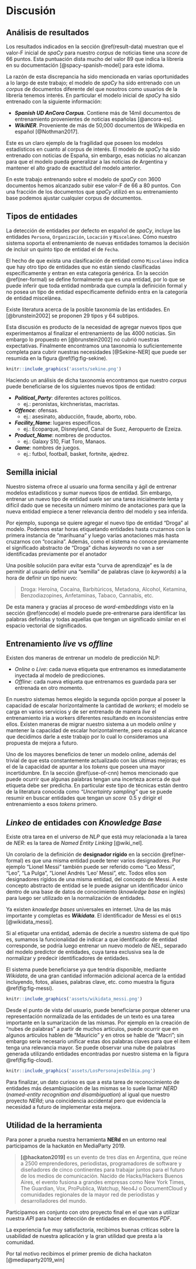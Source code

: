 \newpage
# Discusión {#discussion}

## Análisis de resultados

Los resultados indicados en la sección \@ref(result-data) muestran que el $\text{valor-F}$ inicial de _spaCy_ para nuestro _corpus_ de noticias tiene una _score_ de 66 puntos. Esta puntuación dista mucho del valor 89 que indica la librería en su documentación [@spacy-spanish-model] para este idioma.

La razón de esta discrepancia ha sido mencionada en varias oportunidades a lo largo de este trabajo; el modelo de _spaCy_ ha sido entrenado con un _corpus_ de documentos diferente del que nosotros como usuarios de la librería tenemos interés. En particular el modelo inicial de _spaCy_ ha sido entrenado con la siguiente información:

* **_Spanish UD AnCora Corpus_**. Contiene más de 14mil documentos de entrenamiento provenientes de noticias españolas [@ancora-es].
* **_WikiNER_**. Proveniente de más de 50,000 documentos de Wikipedia en español [@Nothman2017].

Este es un claro ejemplo de la fragilidad que poseen los modelos estadísticos en cuanto al corpus de interés. El modelo de _spaCy_ ha sido entrenado con noticias de España, sin embargo, esas noticias no alcanzan para que el modelo pueda generalizar a las noticias de Argentina y mantener el alto grado de exactitud del modelo anterior.

En este trabajo entrenando sobre el modelo de _spaCy_ con 3600 documentos hemos alcanzado subir ese $\text{valor-F}$ de 66 a 80 puntos. Con una fracción de los documentos que _spaCy_ utilizó en su entrenamiento base podemos ajustar cualquier corpus de documentos.

## Tipos de entidades

La detección de entidades por defecto en español de _spaCy_, incluye las entidades `Persona`, `Organización`, `Locación` y `Misceláneo`. Cómo nuestro sistema soporta el entrenamiento de nuevas entidades tomamos la decisión de incluir un quinto tipo de entidad el de `Fecha`.

El hecho de que exista una clasificación de entidad como `Misceláneo` indica que hay otro tipo de entidades que no están siendo clasificadas específicamente y entran en esta categoría genérica. En la sección \@ref(ner-formal) se define formalmente que es una entidad, por lo que se puede inferir que toda entidad nombrada que cumpla la definición formal y no posea un tipo de entidad específicamente definido entra en la categoría de entidad miscelánea.

Existe literatura acerca de la posible taxonomía de las entidades. En [@brunstein2002] se proponen 29 tipos y 64 subtipos.

Esta discusión es producto de la necesidad de agregar nuevos tipos que experimentamos al finalizar el entrenamiento de las 4000 noticias. Sin embargo lo propuesto en [@brunstein2002] no cubrió nuestras expectativas. Finalmente encontramos una taxonomía lo suficientemente completa para cubrir nuestras necesidades [@Sekine-NER] que puede ser resumida en la figura \@ref(fig:fig-sekine).

```r
knitr::include_graphics('assets/sekine.png')
```

Haciendo un análisis de dicha taxonomía encontramos que nuestro _corpus_ puede beneficiarse de los siguientes nuevos tipos de entidad:

* **_Political_Party_**: diferentes actores políticos.
  * ej.: peronistas, kirchneristas, macristas.
* **_Offence_**: ofensas.
  * ej.: asesinato, abducción, fraude, aborto, robo.
* **_Facility_Name_**: lugares específicos.
  * ej.: Ecoparque, Disneyland, Canal de Suez, Aeropuerto de Ezeiza.
* **_Product_Name_**: nombres de productos.
  * ej.: Galaxy S10, Fiat Toro, Manaos.
* **_Game_**: nombres de juegos.
  * ej.: futbol, football, basket, fortnite, ajedrez.

## Semilla inicial

Nuestro sistema ofrece al usuario una forma sencilla y ágil de entrenar modelos estadísticos y sumar nuevos tipos de entidad. Sin embargo, entrenar un nuevo tipo de entidad suele ser una tarea inicialmente lenta y difícil dado que se necesita un número mínimo de anotaciones para que la nueva entidad empiece a tener relevancia dentro del modelo y sea inferida.

Por ejemplo, suponga se quiere agregar el nuevo tipo de entidad "Droga" al modelo. Podemos estar horas etiquetando entidades hasta cruzarnos con la primera instancia de "marihuana" y luego varias anotaciones más hasta cruzarnos con "cocaína". Además, como el sistema no conoce previamente el significado abstracto de "Droga" dichas _keywords_ no van a ser identificadas previamente por el anotador

Una posible solución para evitar esta "curva de aprendizaje" es la de permitir al usuario definir una "semilla" de palabras clave (o _keywords_) a la hora de definir un tipo nuevo:

> Droga: Heroína, Cocaína, Barbitúricos, Metadona, Alcohol, Ketamina, Benzodiazopines, Anfetaminas, Tabaco, Cannabis, etc.

De esta manera y gracias al proceso de _word-embeddings_ visto en la sección \@ref(encode) el modelo puede pre-entrenarse para identificar las palabras definidas y todas aquellas que tengan un significado similar en el espacio vectorial de significados.

## Entrenamiento _live_ vs _offline_

Existen dos maneras de entrenar un modelo de predicción NLP:

* _Online_ o _Live_: cada nueva etiqueta que entrenamos es inmediatamente inyectada al modelo de predicciones.
* _Offline_: cada nueva etiqueta que entrenamos es guardada para ser entrenada en otro momento.

En nuestro sistemas hemos elegido la segunda opción porque al poseer la capacidad de escalar horizontalmente la cantidad de _workers_; el modelo se carga en varios servicios y de ser entrenado de manera _live_ el entrenamiento iría a workers diferentes resultando en inconsistencias entre ellos. Existen maneras de migrar nuestro sistema a un modelo _online_ y mantener la capacidad de escalar horizontalmente, pero escapa al alcance que decidimos darle a este trabajo por lo cual lo consideramos una propuesta de mejora a futuro.

Uno de los mayores beneficios de tener un modelo online, además del trivial de que esta constantemente actualizado con las ultimas mejoras; es el de la capacidad de apuntar a los _tokens_ que poseen una mayor incertidumbre. En la sección \@ref(use-of-cnn) hemos mencionado que puede ocurrir que algunas palabras tengan una incerteza acerca de qué etiqueta debe ser predicha. En particular este tipo de técnicas están dentro de la literatura conocida como _"Uncertainty sampling"_ que se puede resumir en buscar entidades que tengan un _score_ $~ 0.5$ y dirigir el entrenamiento a esos _tokens_ primero.

## _Linkeo_ de entidades con _Knowledge Base_
Existe otra tarea en el universo de _NLP_ que está muy relacionada a la tarea de _NER_: es la tarea de _Named Entity Linking_ [@wiki_nel].

Un corolario de la definición de **designador rígido** en la sección \@ref(ner-formal) es que una misma entidad puede tener varios designadores. Por ejemplo "Lionel Messi" también puede ser referido como "Leo Messi", "Leo", "La Pulga", "Lionel Andrés 'Leo' Messi", etc. Todos ellos son designadores rígidos de una misma entidad, del concepto de Messi. A este concepto abstracto de entidad se le puede asignar un identificador único dentro de una base de datos de conocimiento (_knowledge base_ en inglés) para luego ser utilizado en la normalización de entidades.

Ya existen _knowledge bases_ universales en internet. Una de las más importante y completas es **_Wikidata_**. El identificador de Messi es el `Q615` [@wikidata_messi].

Si al etiquetar una entidad, además de decirle a nuestro sistema de qué tipo es, sumamos la funcionalidad de indicar a que identificador de entidad corresponde, se podría luego entrenar un nuevo modelo de _NEL_, separado del modelo predictor de entidades, cuya tarea exclusiva sea la de normalizar y predecir identificadores de entidades.

El sistema puede beneficiarse ya que tendría disponible, mediante _Wikidata_, de una gran cantidad información adicional acerca de la entidad incluyendo, fotos, aliases, palabras clave, etc. como muestra la figura \@ref(fig:fig-messi).

```r
knitr::include_graphics('assets/wikidata_messi.png')
```

Desde el punto de vista del usuario, puede beneficiarse porque obtener una representación normalizada de las entidades de un texto es una tarea importante en la sumarización de las mismas. Por ejemplo en la creación de "nubes de palabras" a partir de muchos artículos, puede ocurrir que en algunos artículos hablen de "Mauricio" y en otros se hable de "Macri"; sin embargo sería necesario unificar estas dos palabras claves para que el ítem tenga una relevancia mayor. Se puede observar una nube de palabras generada utilizando entidades encontradas por nuestro sistema en la figura \@ref(fig:fig-cloud).

```r
knitr::include_graphics('assets/LosPersonajesDelDia.png')
```

Para finalizar, un dato curioso es que a esta tarea de reconocimiento de entidades más desambiguación de las mismas se lo suele llamar _NERD_ (_named-entity recognition and disambiguation_) al igual que nuestro proyecto _NERd_; una coincidencia accidental pero que evidencia la necesidad a futuro de implementar esta mejora.

## Utilidad de la herramienta
Para poner a prueba nuestra herramienta **NERd** en un entorno real participamos de la hackatón en MediaParty 2019.

> **[@hackaton2019]** es un evento de tres días en Argentina, que reúne a 2500 emprendedores, periodistas, programadores de software y diseñadores de cinco continentes para trabajar juntos para el futuro de los medios de comunicación.
> Nacido de Hacks/Hackers Buenos Aires, el evento fusiona a grandes empresas como New York Times, The Guardian, Vox, ProPublica, Watchup, Neo4J o DocumentCloud y comunidades regionales de la mayor red de periodistas y desarrolladores del mundo.

Participamos en conjunto con otro proyecto final en el que van a utilizar nuestra _API_ para hacer detección de entidades en documentos _PDF_.

La experiencia fue muy satisfactoria, recibimos buenas críticas sobre la usabilidad de nuestra aplicación y la gran utilidad que presta a la comunidad.


Por tal motivo recibimos el primer premio de dicha hackaton [@mediaparty2019_win]
